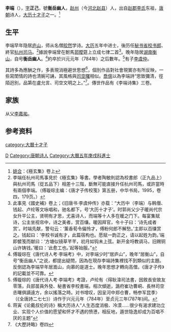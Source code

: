 {{Otheruses|other=名为李端的其他人物|李端}}
{{Otheruses|other=名为李正己的其他人物|李正己}}

'''李端'''（{{bd|743年||782年|catIdx=L}}），[[表字|字]]'''正己'''，號'''衡岳幽人'''，[[赵州|赵州]]（今[[河北|河北]][[赵县|赵县]]）人，出自[[赵郡李氏|赵郡李氏]]东祖，[[唐朝|唐朝]]诗人，[[大历十才子|大历十才子]]之一。<ref>[[姚合|姚合]]：《極玄集》卷上</ref>

== 生平 ==
李端早年隐居[[庐山|庐山]]，师从名僧[[皎然|皎然]]学诗。[[大历|大历]]五年中进士，後历任[[秘书省|秘书省]][[校书郎|校书郎]]、終官[[杭州|杭州]][[司马|司马]]。<ref>李端任杭州司馬事見於《極玄集》等書。學者陶敏則認為校書郎（正九品上）與杭州司馬（從五品下）相差十三階，斷無可能直接升任杭州司馬，或許當時有兩個李端。（傅璇琮主编：《唐才子传校笺》第五册，中华书局，1995，卷四，179页。）</ref>據說李端曾在駙馬[[郭曖|郭曖]]筵上立成七律二首<ref>此事見《國史補》卷上；《旧唐书·李虞仲传》亦载：“大历中（李端）与韩僣、钱起、卢纶等文咏唱和，驰名都下，号‘大历十才子’。时郭尚父少子暖尚代宗女升平公主，贤明有才思，尤喜诗人，而端等十人多在暖之门下。每宴集赋诗，公主坐视帘中，诗之美者，赏百缣。暖因拜官，令十子曰：‘诗先成者赏’。时端先献，警句云：‘薰香荀令偏怜才，傅粉何郎不解愁。’主即以百缣赏之。钱起曰：‘李校书诚有才，此篇宿构也。愿赋一韵正之，请以起姓为韵。’端即襞笺而献曰：‘方塘似镜草芊芊，初月如钩未上弦。新开金埒教调马，旧赐铜山许铸钱。’暖曰：‘此愈工也。’起等始服。”</ref>。晚年隐居[[湖南|湖南]][[衡山|衡山]]，自号'''衡岳幽人'''。<ref>傅璇琮在《唐代诗人考·李端考》中，对李端少时“居庐山”，晚年“居衡山”，自号“衡岳幽人”之说，都提出疑問，因為在現存李端詩集裡找不到類似的主題。反倒認為李端早年居嵩山，向慕的是道士。晚年思想才轉向高僧。《唐才子传》的記載並不可靠。</ref>約卒於兴元元年（784年）之后數年。<ref>傅璇琮的《唐代诗人考·李端考》考證，卢纶有〈得耿湋司法書，因敘長安故友零落，兵部苗員外發、秘書省李校書端，相次傾逝，潞府崔功曹峒、長林司空丞曙俱謫遠方，余以搖落之時。对书增叹，因呈河中郑仓曹，畅参军昆季〉（《全唐詩二七七》）诗作于兴元元年（784年）至贞元三年(787年)间。</ref>有子[[李虞仲|李虞仲]]。

其詩多為應酬之作，多表現消極避世思想<ref>蒋寅《论戴叔伦的诗》稱大历诗人“人生态度消极、冷漠......很少有渴求建功立业、实现个人价值的愿望和怀才不遇的愤懑，相反地，遁世隐逸却成为百唱不厌的主题”</ref>，個別作品對社會現實亦有所反映，一些寫閨情的詩也清婉可誦，其風格與[[司空曙|司空曙]]相似。[[喬億|喬億]]以為李端詩“思致彌清，徑陌迥別，品第在盧允言、司空文明之上。”<ref>《大歷詩略》卷四</ref>。傳世作品有《李端诗集》三卷。

== 家族 ==
从父[[李嘉祐|李嘉祐]]。

== 参考资料 ==
{{reflist|2}}

{{Authority control}}

{{DEFAULTSORT:}}
[[Category:赵郡李氏|D]]
[[Category:唐朝诗人|Category:唐朝诗人]]
[[category:大曆十才子|category:大曆十才子]]
[[Category:大曆五年庚戌科進士|Category:大曆五年庚戌科進士]]